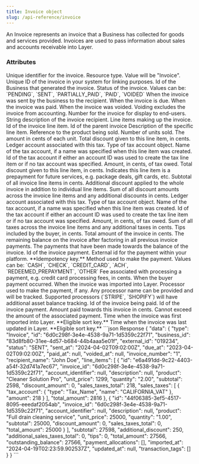 ```yaml
---
title: Invoice object
slug: /api-reference/invoice
---
```



An Invoice represents an invoice that a Business has collected for goods and services provided. Invoices are used to pass information about sales and accounts receivable into Layer.

### Attributes

<ParamField body="id" type="string">
  Unique identifier for the invoice.
</ParamField>
<ParamField body="type" type="string">
  Resource type. Value will be "Invoice".
</ParamField>
<ParamField body="external_id" type="string">
  Unique ID of the invoice in your system for linking purposes.
</ParamField>
<ParamField body="business_id" type="string">
  Id of the Business that generated the invoice.
</ParamField>
<ParamField body="status" type="enum">
  Status of the invoice. Values can be: `PENDING`, `SENT`, `PARTIALLY_PAID`,
  `PAID`, `VOIDED`
</ParamField>
<ParamField body="sent_at" type="ISO8601 timestamp">
  When the invoice was sent by the business to the recipient.
</ParamField>
<ParamField body="due_at" type="ISO8601 timestamp">
  When the invoice is due.
</ParamField>
<ParamField body="paid_at" type="ISO8601 timestamp">
  When the invoice was paid.
</ParamField>
<ParamField body="voided_at" type="ISO8601 timestamp">
  When the invoice was voided. Voiding excludes the invoice from accounting.
</ParamField>
<ParamField body="invoice_number" type="string">
  Number for the invoice for display to end-users.
</ParamField>
<ParamField body="recipient_name" type="string">
  String description of the invoice recipient.
</ParamField>
<ParamField body="line_items" type="array of InvoiceLineItem objects">
  Line items making up the invoice.
  <Expandable title="InvoiceLineItem properties">
    <ResponseField name="id" type="string">
      Id of the invoice line item.
    </ResponseField>
    <ResponseField name="invoice_id" type="string">
      Id of the parent invoice
    </ResponseField>
    <ResponseField name="description" type="string">
      Description of the specific line item.
    </ResponseField>
    <ResponseField name="product" type="string">
      Reference to the product being sold.
    </ResponseField>
    <ResponseField name="quantity" type="float">
      Number of units sold.
    </ResponseField>
    <ResponseField name="unit_price" type="integer">
      The amount in cents of each unit.
    </ResponseField>
    <ResponseField name="discount_amount" type="integer">
      Total discount given to this line item, in cents.
    </ResponseField>
    <ResponseField name="sales_taxes" type="Array of SalesTax objects">
      <Expandable title="SalesTax properties">
        <ResponseField name="tax_account" type="TaxAccount object">
          <Expandable title="TaxAccount properties">
            Ledger account associated with this tax.
            <ResponseField name="type" type="string">
              Type of tax account object.
            </ResponseField>
            <ResponseField name="name" type="string">
              Name of the tax account, if a name was specified when this line item was created.
            </ResponseField>
            <ResponseField name="id" type="string">
              Id of the tax account if either an account ID was used to create the tax line item or if no tax account was specified.
            </ResponseField>
          </Expandable>
        </ResponseField>
          <ResponseField name="amount" type="integer">
            Amount, in cents, of tax owed.
          </ResponseField>
      </Expandable>
    </ResponseField>
    <ResponseField name="discount_amount" type="integer">
      Total discount given to this line item, in cents.
    </ResponseField>
    <ResponseField name="is_prepayment" type="boolean">
      Indicates this line item is a prepayment for future services, e.g. package deals, gift cards, etc.
    </ResponseField>
  </Expandable>
</ParamField>
<ParamField body="subtotal" type="integer">
  Subtotal of all invoice line items in cents.
</ParamField>
<ParamField body="additional_discount" type="integer">
  Additional discount applied to the whole invoice in addition to individual
  line items.
</ParamField>
<ParamField body="total_discount" type="integer">
  Sum of all discount amounts across the invoice line items and any additional
  discounts in cents.
</ParamField>
<ResponseField name="additional_sales_taxes" type="Array of SalesTax objects">
  <Expandable title="SalesTax properties">
    <ResponseField name="tax_account" type="TaxAccount object">
      <Expandable title="TaxAccount properties">
        Ledger account associated with this tax.
        <ResponseField name="type" type="string">
          Type of tax account object.
        </ResponseField>
        <ResponseField name="name" type="string">
          Name of the tax account, if a name was specified when this line item was created.
        </ResponseField>
        <ResponseField name="id" type="string">
          Id of the tax account if either an account ID was used to create the tax line item or if no tax account was specified.
        </ResponseField>
      </Expandable>
    </ResponseField>
      <ResponseField name="amount" type="integer">
        Amount, in cents, of tax owed.
      </ResponseField>
  </Expandable>
</ResponseField>
<ParamField body="total_tax" type="integer">
  Sum of all taxes across the invoice line items and any additional taxes in
  cents.
</ParamField>
<ParamField body="tips" type="integer">
  Tips included by the buyer, in cents.
</ParamField>
<ParamField body="total" type="integer">
  Total amount of the invoice in cents.
</ParamField>
<ParamField body="outstanding_balance" type="integer">
  The remaining balance on the invoice after factoring in all previous invoice
  payments.
</ParamField>
<ParamField body="invoice_payments" type="array of InvoicePayment objects">
  The payments that have been made towards the balance of the invoice.
  <Expandable title="InvoicePayment properties">
    <ResponseField name="id" type="string">
      Id of the invoice payment.
    </ResponseField>
    <ResponseField name="external_id" type="string">
      External id for the payment within your platform. **Idempotency key.**
    </ResponseField>
    <ResponseField name="method" type="enum">
      Method used to make the payment. Values can be: `CASH`, `CHECK`,
      `CREDIT_CARD`, `ACH`, `REDEEMED_PREPAYMENT`, `OTHER`
    </ResponseField>
    <ResponseField name="fee" type="integer">
      Fee associated with processing a payment, e.g. credit card processing
      fees, in cents.
    </ResponseField>
    <ResponseField name="at" type="ISO8601 timestamp">
      When the buyer payment occurred.
    </ResponseField>
    <ResponseField name="imported_at" type="ISO8601 timestamp">
      When the invoice was imported into Layer.
    </ResponseField>
    <ResponseField name="processor" type="string">
      Processor used to make the payment, if any.
      Any processor name can be provided and will be tracked.
      Supported processors (`STRIPE`, `SHOPIFY`) will have additional asset balance tracking.
    </ResponseField>
    <ResponseField
      name="allocations"
      type="array of InvoicePaymentAllocation objects"
    >
      <Expandable title="InvoicePaymentAllocation properties">
        <ResponseField name="invoice_id" type="string">
          Id of the invoice being paid.
        </ResponseField>
        <ResponseField name="payment_id" type="string">
          Id of the invoice payment.
        </ResponseField>
        <ResponseField name="payment_id" type="integer">
          Amount paid towards this invoice in cents. Cannot exceed the amount of
          the associated payment.
        </ResponseField>
      </Expandable>
    </ResponseField>
  </Expandable>
</ParamField>
<ParamField body="imported_at" type="ISO8601 timestamp">
  Time when the invoice was first imported into Layer. **Eligible sort key.**
</ParamField>
<ParamField body="updated_at" type="ISO8601 timestamp">
  Time when the invoice was last updated in Layer. **Eligible sort key.**
</ParamField>

<ResponseExample>
```json Response
{
  "data": {
    "type": "Invoice",
    "id": "6d0c298f-3e4e-4538-9a71-1d5359c22f71",
    "business_id": "83d8fb80-31ee-4d57-b684-44b4aaa5e01f",
    "external_id": "019234",
    "status": "SENT",
    "sent_at": "2024-04-02T09:02:00Z",
    "due_at": "2023-04-02T09:02:00Z",
    "paid_at": null,
    "voided_at": null,
    "invoice_number": "1",
    "recipient_name": "John Doe",
    "line_items": [
      {
        "id": "e6a491dd-9c22-4403-a54f-32d741a7ec67",
        "invoice_id": "6d0c298f-3e4e-4538-9a71-1d5359c22f71",
        "account_identifier": null,
        "description": null,
        "product": "Cleaner Solution Pro",
        "unit_price": 1299,
        "quantity": "2.00",
        "subtotal": 2598,
        "discount_amount": 0,
        "sales_taxes_total": 218,
        "sales_taxes": [
          {
            "tax_account": {
              "type": "Tax_Name",
              "name": "CALIFORNIA_VAT"
            },
            "amount": 218
          }
        ],
        "total_amount": 2816
      },
      {
        "id": "44f06385-3ef5-4517-8095-eeedaf2054ab",
        "invoice_id": "6d0c298f-3e4e-4538-9a71-1d5359c22f71",
        "account_identifier": null,
        "description": null,
        "product": "Full drain cleaning service",
        "unit_price": 25000,
        "quantity": "1.00",
        "subtotal": 25000,
        "discount_amount": 0,
        "sales_taxes_total": 0,
        "total_amount": 25000
      }
    ],
    "subtotal": 27598,
    "additional_discount": 250,
    "additional_sales_taxes_total": 0,
    "tips": 0,
    "total_amount": 27566,
    "outstanding_balance": 27566,
    "payment_allocations": [],
    "imported_at": "2024-04-19T02:23:59.902537Z",
    "updated_at": null,
    "transaction_tags": []
  }
}
```
</ResponseExample>